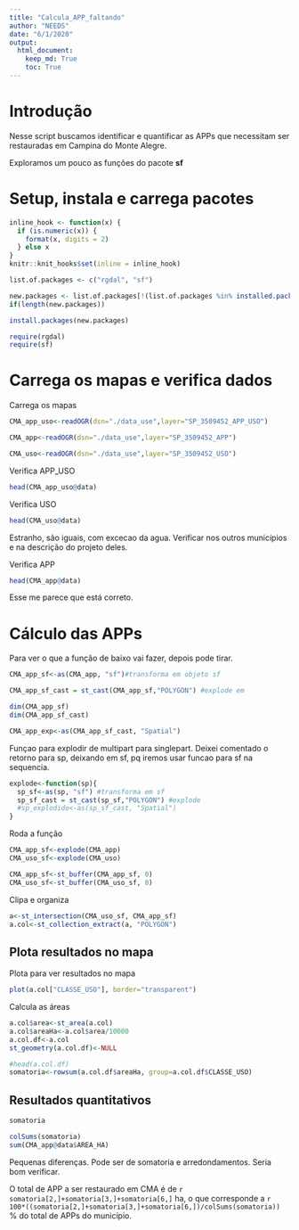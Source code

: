 ```yaml
---
title: "Calcula_APP_faltando"
author: "NEEDS"
date: "6/1/2020"
output: 
  html_document:
    keep_md: True
    toc: True
---
```


# Introdução

Nesse script buscamos identificar e quantificar as APPs que necessitam ser restauradas em Campina do Monte Alegre.

Exploramos um pouco as funções do pacote **sf**

# Setup, instala e carrega pacotes

```r
inline_hook <- function(x) {
  if (is.numeric(x)) {
    format(x, digits = 2)
  } else x
}
knitr::knit_hooks$set(inline = inline_hook)
```

```r
list.of.packages <- c("rgdal", "sf")

new.packages <- list.of.packages[!(list.of.packages %in% installed.packages()[,"Package"])]
if(length(new.packages)) 

install.packages(new.packages)
```

```r
require(rgdal)
require(sf)
```

# Carrega os mapas e verifica dados

Carrega os mapas
```r
CMA_app_uso<-readOGR(dsn="./data_use",layer="SP_3509452_APP_USO")

CMA_app<-readOGR(dsn="./data_use",layer="SP_3509452_APP")

CMA_uso<-readOGR(dsn="./data_use",layer="SP_3509452_USO")
```

Verifica APP_USO
```r
head(CMA_app_uso@data)
```

Verifica USO
```r
head(CMA_uso@data)
```

Estranho, são iguais, com excecao da agua. Verificar nos outros municípios e na descrição do projeto deles.

Verifica APP
```r
head(CMA_app@data)
```

Esse me parece que está correto.

# Cálculo das APPs

Para ver o que a função de baixo vai fazer, depois pode tirar.
```r
CMA_app_sf<-as(CMA_app, "sf")#transforma em objeto sf

CMA_app_sf_cast = st_cast(CMA_app_sf,"POLYGON") #explode em 

dim(CMA_app_sf)
dim(CMA_app_sf_cast)

CMA_app_exp<-as(CMA_app_sf_cast, "Spatial")
```

Funçao para explodir de multipart para singlepart. Deixei comentado o retorno para sp, deixando em sf, pq iremos usar funcao para sf na sequencia.
```r
explode<-function(sp){
  sp_sf<-as(sp, "sf") #transforma em sf
  sp_sf_cast = st_cast(sp_sf,"POLYGON") #explode 
  #sp_explodido<-as(sp_sf_cast, "Spatial")
}
```

Roda a função
```r
CMA_app_sf<-explode(CMA_app)
CMA_uso_sf<-explode(CMA_uso)

CMA_app_sf<-st_buffer(CMA_app_sf, 0)
CMA_uso_sf<-st_buffer(CMA_uso_sf, 0)
```

Clipa e organiza
```r
a<-st_intersection(CMA_uso_sf, CMA_app_sf)
a.col<-st_collection_extract(a, "POLYGON")
```

## Plota resultados no mapa
Plota para ver resultados no mapa
```r
plot(a.col["CLASSE_USO"], border="transparent")
```

Calcula as áreas
```r
a.col$area<-st_area(a.col)
a.col$areaHa<-a.col$area/10000
a.col.df<-a.col
st_geometry(a.col.df)<-NULL

#head(a.col.df)
somatoria<-rowsum(a.col.df$areaHa, group=a.col.df$CLASSE_USO)
```

## Resultados quantitativos
```r
somatoria
```

```r
colSums(somatoria)
sum(CMA_app@data$AREA_HA)
```

Pequenas diferenças. Pode ser de somatoria e arredondamentos. Seria bom verificar.

O total de APP a ser restaurado em CMA é de `r somatoria[2,]+somatoria[3,]+somatoria[6,]` ha, o que corresponde a `r 100*((somatoria[2,]+somatoria[3,]+somatoria[6,])/colSums(somatoria))` % do total de APPs do município.


